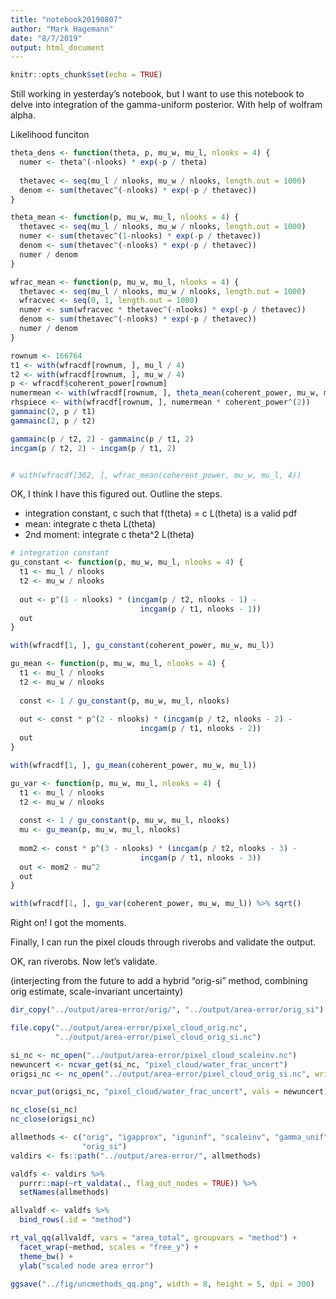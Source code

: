 ```yaml
---
title: "notebook20190807"
author: "Mark Hagemann"
date: "8/7/2019"
output: html_document
---
```


```r
knitr::opts_chunk$set(echo = TRUE)
```

Still working in yesterday's notebook, but I want to use this notebook to delve into integration of the gamma-uniform posterior. With help of wolfram alpha. 


Likelihood funciton

```r
theta_dens <- function(theta, p, mu_w, mu_l, nlooks = 4) {
  numer <- theta^(-nlooks) * exp(-p / theta)
  
  thetavec <- seq(mu_l / nlooks, mu_w / nlooks, length.out = 1000)
  denom <- sum(thetavec^(-nlooks) * exp(-p / thetavec))
}

theta_mean <- function(p, mu_w, mu_l, nlooks = 4) {
  thetavec <- seq(mu_l / nlooks, mu_w / nlooks, length.out = 1000)
  numer <- sum(thetavec^(1-nlooks) * exp(-p / thetavec))
  denom <- sum(thetavec^(-nlooks) * exp(-p / thetavec))
  numer / denom
}

wfrac_mean <- function(p, mu_w, mu_l, nlooks = 4) {
  thetavec <- seq(mu_l / nlooks, mu_w / nlooks, length.out = 1000)
  wfracvec <- seq(0, 1, length.out = 1000)
  numer <- sum(wfracvec * thetavec^(-nlooks) * exp(-p / thetavec))
  denom <- sum(thetavec^(-nlooks) * exp(-p / thetavec))
  numer / denom
}

rownum <- 166764
t1 <- with(wfracdf[rownum, ], mu_l / 4)
t2 <- with(wfracdf[rownum, ], mu_w / 4)
p <- wfracdf$coherent_power[rownum]
numermean <- with(wfracdf[rownum, ], theta_mean(coherent_power, mu_w, mu_l, 4))
rhspiece <- with(wfracdf[rownum, ], numermean * coherent_power^(2))
gammainc(2, p / t1)
gammainc(2, p / t2)

gammainc(p / t2, 2) - gammainc(p / t1, 2)
incgam(p / t2, 2) - incgam(p / t1, 2)


# with(wfracdf[362, ], wfrac_mean(coherent_power, mu_w, mu_l, 4))
```

OK, I think I have this figured out. Outline the steps. 

- integration constant, c such that f(theta) = c L(theta) is a valid pdf
- mean: integrate c theta L(theta)
- 2nd moment: integrate c theta^2 L(theta)

```r
# integration constant
gu_constant <- function(p, mu_w, mu_l, nlooks = 4) {
  t1 <- mu_l / nlooks
  t2 <- mu_w / nlooks
  
  out <- p^(1 - nlooks) * (incgam(p / t2, nlooks - 1) - 
                             incgam(p / t1, nlooks - 1))
  out
}

with(wfracdf[1, ], gu_constant(coherent_power, mu_w, mu_l))

gu_mean <- function(p, mu_w, mu_l, nlooks = 4) {
  t1 <- mu_l / nlooks
  t2 <- mu_w / nlooks
  
  const <- 1 / gu_constant(p, mu_w, mu_l, nlooks)
  
  out <- const * p^(2 - nlooks) * (incgam(p / t2, nlooks - 2) - 
                             incgam(p / t1, nlooks - 2))
  out
}

with(wfracdf[1, ], gu_mean(coherent_power, mu_w, mu_l))

gu_var <- function(p, mu_w, mu_l, nlooks = 4) {
  t1 <- mu_l / nlooks
  t2 <- mu_w / nlooks
  
  const <- 1 / gu_constant(p, mu_w, mu_l, nlooks)
  mu <- gu_mean(p, mu_w, mu_l, nlooks)
  
  mom2 <- const * p^(3 - nlooks) * (incgam(p / t2, nlooks - 3) - 
                             incgam(p / t1, nlooks - 3))
  out <- mom2 - mu^2
  out
}

with(wfracdf[1, ], gu_var(coherent_power, mu_w, mu_l)) %>% sqrt()

```

Right on! I got the moments. 


Finally, I can run the pixel clouds through riverobs and validate the output. 

OK, ran riverobs. Now let's validate. 

(interjecting from the future to add a hybrid "orig-si" method, combining orig estimate, scale-invariant uncertainty)

```r
dir_copy("../output/area-error/orig/", "../output/area-error/orig_si")

file.copy("../output/area-error/pixel_cloud_orig.nc", 
          "../output/area-error/pixel_cloud_orig_si.nc")

si_nc <- nc_open("../output/area-error/pixel_cloud_scaleinv.nc")
newuncert <- ncvar_get(si_nc, "pixel_cloud/water_frac_uncert")
origsi_nc <- nc_open("../output/area-error/pixel_cloud_orig_si.nc", write = TRUE)

ncvar_put(origsi_nc, "pixel_cloud/water_frac_uncert", vals = newuncert)

nc_close(si_nc)
nc_close(origsi_nc)
```



```r

allmethods <- c("orig", "igapprox", "iguninf", "scaleinv", "gamma_unif", 
                "orig_si")
valdirs <- fs::path("../output/area-error/", allmethods)

valdfs <- valdirs %>% 
  purrr::map(~rt_valdata(., flag_out_nodes = TRUE)) %>% 
  setNames(allmethods)

allvaldf <- valdfs %>% 
  bind_rows(.id = "method")

rt_val_qq(allvaldf, vars = "area_total", groupvars = "method") +
  facet_wrap(~method, scales = "free_y") + 
  theme_bw() + 
  ylab("scaled node area error")
  
ggsave("../fig/uncmethods_qq.png", width = 8, height = 5, dpi = 300)


```

